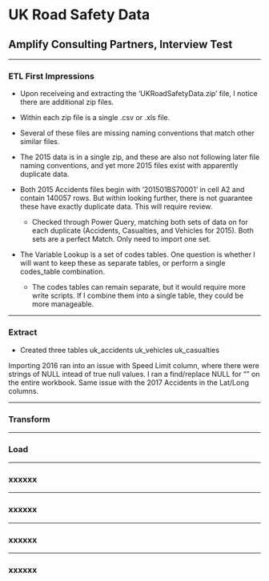 # UK Road Safety Data

## Amplify Consulting Partners, Interview Test

------------------------------------------------------------------------

### ETL First Impressions

-   Upon receiveing and extracting the 'UKRoadSafetyData.zip' file, I notice there are additional zip files.

-   Within each zip file is a single .csv or .xls file.

-   Several of these files are missing naming conventions that match other similar files.

-   The 2015 data is in a single zip, and these are also not following later file naming conventions, and yet more 2015 files exist with apparently duplicate data.

-   Both 2015 Accidents files begin with '201501BS70001' in cell A2 and contain 140057 rows. But within looking further, there is not guarantee these have exactly duplicate data. This will require review.

    -   Checked through Power Query, matching both sets of data on for each duplicate (Accidents, Casualties, and Vehicles for 2015). Both sets are a perfect Match. Only need to import one set.

-   The Variable Lookup is a set of codes tables. One question is whether I will want to keep these as separate tables, or perform a single codes_table combination.

    -   The codes tables can remain separate, but it would require more write scripts. If I combine them into a single table, they could be more manageable.

------------------------------------------------------------------------

### Extract

-   Created three tables
uk_accidents
uk_vehicles
uk_casualties

Importing 2016 ran into an issue with Speed Limit column, where there were strings of NULL intead of true null values. I ran a find/replace NULL for "" on the entire workbook. Same issue with the 2017 Accidents in the Lat/Long columns.


------------------------------------------------------------------------

### Transform

------------------------------------------------------------------------

### Load

------------------------------------------------------------------------

### xxxxxx

------------------------------------------------------------------------

### xxxxxx

------------------------------------------------------------------------

### xxxxxx

------------------------------------------------------------------------

### xxxxxx
